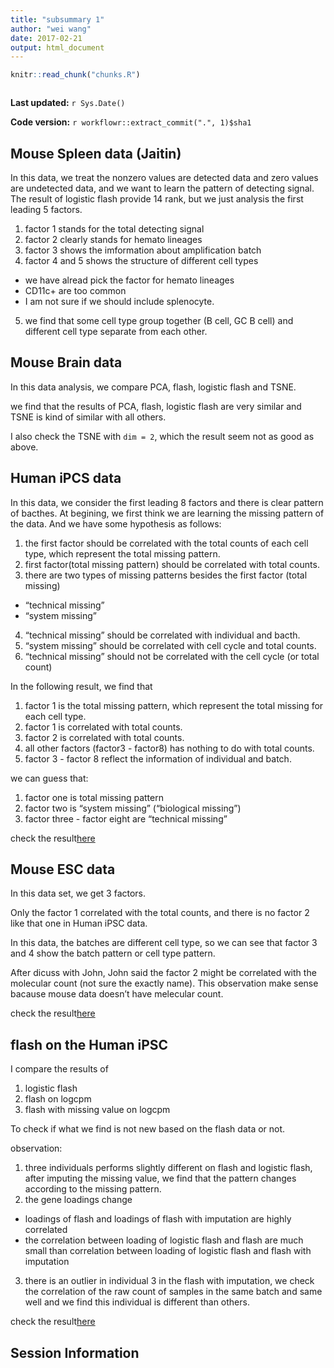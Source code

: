 ```yaml
---
title: "subsummary 1"
author: "wei wang"
date: 2017-02-21
output: html_document
---
```


```r
knitr::read_chunk("chunks.R")
```

```r
```

**Last updated:** `r Sys.Date()`

**Code version:** `r workflowr::extract_commit(".", 1)$sha1`

## Mouse Spleen data (Jaitin)

In this data, we treat the nonzero values are detected data and zero values are undetected data, and we want to learn the pattern of detecting signal. The result of logistic flash provide 14 rank, but we just analysis the first leading 5 factors.

1. factor 1 stands for the total detecting signal
2. factor 2 clearly stands for hemato lineages
3. factor 3 shows the imformation about amplification batch
4. factor 4 and 5 shows the structure of different cell types
  + we have alread pick the factor for hemato lineages
  + CD11c+ are too common 
  + I am not sure if we should include splenocyte.
5. we find that some cell type group together (B cell, GC B cell) and different cell type separate from each other. 


## Mouse Brain data

In this data analysis, we compare PCA, flash, logistic flash and TSNE.

we find that the results of PCA, flash, logistic flash are very similar and TSNE is kind of similar with all others. 

I also check the TSNE with `dim = 2`, which the result seem not as good as above.

## Human iPCS data

In this data, we consider the first leading 8 factors and there is clear pattern of bacthes. At begining, we first think we are learning the missing pattern of the data. And we have some hypothesis as follows:

1. the first factor should be correlated with the total counts of each cell type, which represent the total missing pattern.
2. first factor(total missing pattern) should be correlated with total counts.
3. there are two types of missing patterns besides the first factor (total missing)
  + "technical missing"
  + "system missing"
4. "technical missing" should be correlated with individual and bacth.
5. "system missing" should be correlated with cell cycle and total counts.
6. "technical missing" should not be correlated with the cell cycle (or total count)

In the following result, we find that

1. factor 1 is the total missing pattern, which represent the total missing for each cell type. 
2. factor 1 is correlated with total counts.
3. factor 2 is correlated with total counts.
4. all other factors (factor3 - factor8) has nothing to do with total counts.
5. factor 3 - factor 8 reflect the information of individual and batch.

we can guess that:

1. factor one is total missing pattern
2. factor two is "system missing" ("biological missing")
3. factor three - factor eight are "technical missing"

check the result[here](HumanTungiPSC.html)

## Mouse ESC data

In this data set, we get 3 factors.

Only the factor 1 correlated with the total counts, and there is no factor 2 like that one in Human iPSC data. 

In this data, the batches are different cell type, so we can see that factor 3 and 4 show the batch pattern or cell type pattern.

After dicuss with John, John said the factor 2 might be correlated with the molecular count (not sure the exactly name). This observation make sense bacause mouse data doesn't have melecular count. 

check the result[here](MouseBuettnerESC.html)

## flash on the Human iPSC

I compare the results of 

1. logistic flash
2. flash on logcpm
3. flash with missing value on logcpm

To check if what we find is not new based on the flash data or not.

observation:

1. three individuals performs slightly different on flash and logistic flash, after imputing the missing value, we find that the pattern changes according to the missing pattern.
2. the gene loadings change
  + loadings of flash and loadings of flash with imputation are highly correlated
  + the correlation between loading of logistic flash and flash are much small than correlation between loading of logistic flash and flash with imputation
3. there is an outlier in individual 3 in the flash with imputation, we check the correlation of the raw count of samples in the same batch and same well and we find this individual is different than others.

check the result[here](flash_HumanTungiPSC.html)

## Session Information

```r
```
